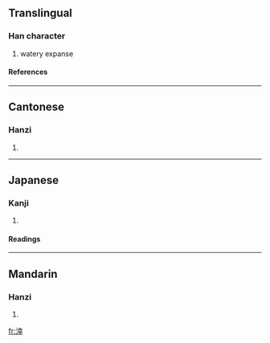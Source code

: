 ==Translingual==
===Han character===
{{Han char|rn=85|rad=水|as=08|sn=11|four=3414<sub>1</sub>|canj=水土廿十 (EGTJ)}}
# watery expanse
====References====
{{Han ref|kx=0627.340|dkj=17578|dj=1029.210|hdz=31640.070|uh=6DAC|ud=28076|bh=D5E5|bd=54757}}

----
==Cantonese==
===Hanzi===
{{yue-hanzi|jyut=|y=hang6}}
# {{defn|Cantonese}}

----
==Japanese==
===Kanji===
{{ja-kanji|grade=|rs=水08}}
# {{defn|Japanese}} 
====Readings====
{{ja-readings|on=[[けい]] (kei), [[ぎょう]] (gyō)|kun=}}

----
==Mandarin==
===Hanzi===
{{cmn-hanzi|pin=[[xìng]] (xing4)|wg=hsing<sup>4</sup>}}
# {{defn|Mandarin}}

[[fr:涬]]